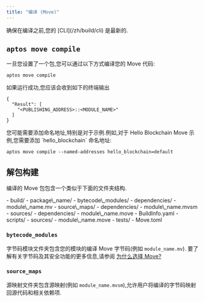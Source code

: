 ```yaml
---
title: "编译 (Move)"
---
```



<Aside type="note">
  确保在编译之前,您的 [CLI](/zh/build/cli) 是最新的.
</Aside>

## `aptos move compile`

一旦您设置了一个包,您可以通过以下方式编译您的 Move 代码:

```shellscript filename="Terminal"
aptos move compile
```

如果运行成功,您应该会收到如下的终端输出

```shellscript filename="Terminal"
{
  "Result": [
    "<PUBLISHING_ADDRESS>::<MODULE_NAME>"
  ]
}
```

<Aside type="note">
  您可能需要添加命名地址,特别是对于示例.例如,对于 Hello Blockchain Move 示例,您需要添加 `hello_blockchain` 命名地址:

  ```shellscript filename="Terminal"
  aptos move compile --named-addresses hello_blockchain=default
  ```
</Aside>

## 解包构建

编译的 Move 包包含一个类似于下面的文件夹结构.

<FileTree>
  - build/
    - package\_name/
      - bytecode\_modules/
        - dependencies/
        - module\_name.mv
      - source\_maps/
        - dependencies/
        - module\_name.mvsm
      - sources/
        - dependencies/
        - module\_name.move
      - BuildInfo.yaml
  - scripts/
  - sources/
    - module\_name.move
  - tests/
  - Move.toml
</FileTree>

### `bytecode_modules`

字节码模块文件夹包含您的模块的编译 Move 字节码(例如 `module_name.mv`).
要了解有关字节码及其安全功能的更多信息,请参阅 [为什么选择 Move?](/zh/build/smart-contracts/why-move)

### `source_maps`

源映射文件夹包含源映射(例如 `module_name.mvsm`),允许用户将编译的字节码映射回源代码和相关依赖项.
